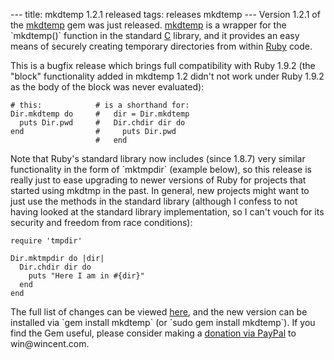 ---
title: mkdtemp 1.2.1 released
tags: releases mkdtemp
---
Version 1.2.1 of the [[mkdtemp]] gem was just released. [[mkdtemp]] is a wrapper for the `mkdtemp()` function in the standard [[C]] library, and it provides an easy means of securely creating temporary directories from within [[Ruby]] code.

This is a bugfix release which brings full compatibility with Ruby 1.9.2 (the "block" functionality added in mkdtemp 1.2 didn't not work under Ruby 1.9.2 as the body of the block was never evaluated):

<pre lang="ruby"># this:            # is a shorthand for:
Dir.mkdtemp do     #   dir = Dir.mkdtemp
  puts Dir.pwd     #   Dir.chdir dir do
end                #     puts Dir.pwd
                   #   end</pre>

Note that Ruby's standard library now includes (since 1.8.7) very similar functionality in the form of `mktmpdir` (example below), so this release is really just to ease upgrading to newer versions of Ruby for projects that started using mkdtmp in the past. In general, new projects might want to just use the methods in the standard library (although I confess to not having looked at the standard library implementation, so I can't vouch for its security and freedom from race conditions):

<pre lang="ruby">require 'tmpdir'

Dir.mktmpdir do |dir|
  Dir.chdir dir do
    puts "Here I am in #{dir}"
  end
end</pre>

The full list of changes can be viewed [http://git.wincent.com/mkdtemp.git/shortlog/refs/tags/1.2.1 here], and the new version can be installed via `gem install mkdtemp` (or `sudo gem install mkdtemp`). If you find the Gem useful, please consider making a [https://www.paypal.com/cgi-bin/webscr?cmd=_xclick&business=win@wincent.com&item_name=mkdtemp+donation&no_note=1&currency_code=EUR&lc=GB donation via PayPal] to win@wincent.com.
